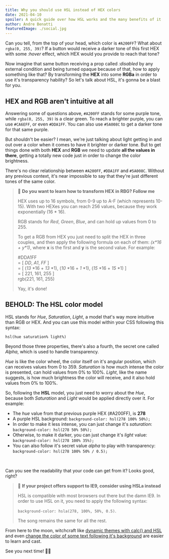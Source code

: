 ```yaml
---
title: Why you should use HSL instead of HEX colors
date: 2021-04-10
spoiler: A quick guide over how HSL works and the many benefits of it 
author: Andre Benatti
featuredImage: ./social.jpg
---
```


Can you tell, from the top of your head, which color is `#A200FF`? What about `rgba(0, 255, 39)`? If a button would receive a darker tone of this first HEX with some *:hover* effect, which HEX would you provide to reach that tone?  

Now imagine that same button receiving a prop called *:disabled* by any external condition and being turned opaque because of that, how to apply something like that? By transforming the __HEX__ into some __RGBa__ in order to use it's transparency hability? So let's talk about HSL, it's gonna be a blast for you.  

## __HEX and RGB aren't intuitive at all__  

Answering some of questions above, `#A200FF` stands for some purple tone, while `rgba(0, 255, 39)` is a clear green. To reach a brighter purple, you can use `#CA6EFF`, or even `#DDA1FF`. You can also use `#5A008C` to get a darker tone for that same purple.  

But shouldn't be easier? I mean, we're just talking about light getting in and out over a color when it comes to have it brighter or darker tone. But to get things done with both __HEX__ and __RGB__ we need to update __all the values in there__, getting a totally new code just in order to change the color brightness.

There's no clear relationship between `#A200FF`, `#DDA1FF` and `#5A008C`. Without any previous context, it's near impossible to say that they're just different tones of the same color.  

> 🧠 __Do you want to learn how to transform HEX in RBG? Follow me__  
>
> HEX uses up to 16 symbols, from 0-9 up to A-F (which represents 10-15). With two HEXes you can reach 256 values, because they work exponentially (16 * 16).  
>
> RGB stands for *Red*, *Green*, *Blue*, and can hold up values from 0 to 255.  
>
> To get a RGB from HEX you just need to split the HEX in three couples, and then apply the following formula on each of them: *(x\*16 + y\*1)*, where __x__ is the first and __y__ is the second value. For example:  
>
>
> #DDA1FF  
> = [ *DD*, *A1*, *FF* ]  
> = [ (*13* \*16 + *13* \*1), (*10* \*16 + *1* \*1), (*15* \*16 + *15* \*1) ]  
> = [ 221, 161, 255 ]  
> rgb(221, 161, 255)  
>
> Yay, it's done!

## __BEHOLD: The HSL color model__  

HSL stands for *Hue*, *Saturation*, *Light*, a model that's way more intuitive than RGB or HEX. And you can use this model within your CSS following this syntax:  

`hsl(hue saturation% light%)`  

Beyond those three properties, there's also a fourth, the secret one called *Alpha*, which is used to handle transparency.

*Hue* is like the color wheel, the color itself on it's angular position, which can receives values from 0 to 359. *Saturation* is how much intense the color is presented, can hold values from 0% to 100%. *Light*, like the name suggests, is how much brightness the color will receive, and it also hold values from 0% to 100%.

So, following the __HSL__ model, you just need to worry about the *Hue*, because both *Saturation* and *Light* would be applied directly over it. For example:  

- The *hue* value from that previous purple HEX (#A200FF), is __278__
- A purple HSL background: `background-color: hsl(278 100% 50%);`
- In order to make it less intense, you can just change it's *saturation*: `background-color: hsl(278 50% 50%);`
- Otherwise, to make it darker, you can just change it's *light* value: `background-color: hsl(278 100% 35%);`
- You can also follow it's secret value *alpha* to play with transparency: `background-color: hsl(278 100% 50% / 0.5);`  

<br />

Can you see the readability that your code can get from it? Looks good, right?  

> 💾 __If your project offers support to IE9, consider using HSLa instead__
> 
> HSL is compatible with most browsers out there but the damn IE9.
> In order to use HSL on it, you need to apply the following syntax:  
> 
>`background-color: hsla(278, 100%, 50%, 0.5)`.  
>
> The song remains the same for all the rest.

From here to the moon, witchcraft like [dynamic themes with calc() and HSL](https://css-tricks.com/creating-color-themes-with-custom-properties-hsl-and-a-little-calc/) and even [change the color of some text following it's background](https://css-tricks.com/switch-font-color-for-different-backgrounds-with-css/) are easier to learn and cast.

See you next time! 👋🏾